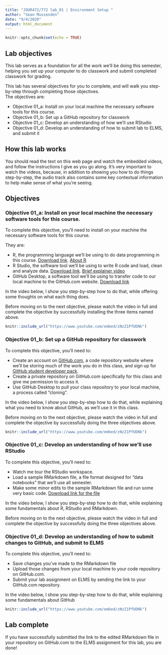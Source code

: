 ```yaml
---
title: "JOUR472/772 lab_01 | Environment Setup "
author: "Sean Mussenden"
date: "9/4/2020"
output: html_document
---
```


```r
knitr::opts_chunk$set(echo = TRUE)
```

## Lab objectives

This lab serves as a foundation for all the work we'll be doing this semester, helping you set up your computer to do classwork and submit completed classwork for grading. 

This lab has several objectives for you to complete, and will walk you step-by-step through completing those objectives.  
The objectives are:

* Objective 01_a: Install on your local machine the necessary software tools for this course.
* Objective 01_b: Set up a GitHub repository for classwork
* Objective 01_c: Develop an understanding of how we'll use RStudio
* Objective 01_d: Develop an understanding of how to submit lab to ELMS, and submit it

## How this lab works

You should read the text on this web page and watch the embedded videos, and follow the instructions I give as you go along.  It's very important to watch the videos, because, in addition to showing you how to do things step-by-step, the audio track also contains some key contextual information to help make sense of what you're seeing.  

## Objectives 

### Objective 01_a: Install on your local machine the necessary software tools for this course.

To complete this objective, you'll need to install on your machine the necessary software tools for this course. 

They are:

  * R, the programming language we'll be using to do data programming in this course. [Download link](https://cloud.r-project.org/). [About R](https://www.r-project.org/about.html)
  * R Studio, the software tool we'll be using to write R code and load, clean and analyze data. [Download link](https://rstudio.com/products/rstudio/download/#download). [Brief explainer video](https://rstudio.com/products/rstudio/)
  * GitHub Desktop, a software tool we'll be using to transfer code to our local machine to the GitHub.com website. [Download link](https://desktop.github.com/)

In the video below, I show you step-by-step how to do that, while offering some thoughts on what each thing does.  

Before moving on to the next objective, please watch the video in full and complete the objective by successfully installing the three items named above.      

```r
knitr::include_url("https://www.youtube.com/embed/zNzZ1PfUDNk")

```

### Objective 01_b: Set up a GitHub repository for classwork 

To complete this objective, you'll need to: 

  * Create an account on [GitHub.com](https://github.com), a code repository website where we'll be storing much of the work you do in this class, and sign up for [GitHub student developer pack](https://education.github.com/students).   
  * Create a private repository on GitHub.com specifically for this class and give me permission to access it. 
  * Use GitHub Desktop to pull your class repository to your local machine, a process called "cloning".  
  
In the video below, I show you step-by-step how to do that, while explaining what you need to know about GitHub, as we'll use it in this class. 

Before moving on to the next objective, please watch the video in full and complete the objective by successfully doing the three objectives above.      

```r
knitr::include_url("https://www.youtube.com/embed/zNzZ1PfUDNk")
```

### Objective 01_c: Develop an understanding of how we'll use RStudio

To complete this objective, you'll need to:

  * Watch me tour the RStudio workspace.
  * Load a sample RMarkdown file, a file format designed for "data notebooks" that we'll use all semester. 
  * Make some minor edits to the sample RMarkdown file and run some very basic code. [Download link for the file]("https://www.youtube.com/embed/zNzZ1PfUDNk")
  
In the video below, I show you step-by-step how to do that, while explaining some fundamentals about R, RStudio and RMarkdown. 

Before moving on to the next objective, please watch the video in full and complete the objective by successfully doing the three objectives above.      

### Objective 01_d: Develop an understanding of how to submit changes to GitHub, and submit to ELMS

To complete this objective, you'll need to:

  * Save changes you've made to the RMarkdown file
  * Upload those changes from your local machine to your code repository on GitHub.com.
  * Submit your lab assignment on ELMS by sending the link to your GitHub.com repository. 
  
In the video below, I show you step-by-step how to do that, while explaining some fundamentals about GitHub

```r
knitr::include_url("https://www.youtube.com/embed/zNzZ1PfUDNk")
```

## Lab complete

If you have successfully submitted the link to the edited RMarkdown file in your repository on GitHub.com to the ELMS assignment for this lab, you are done!  